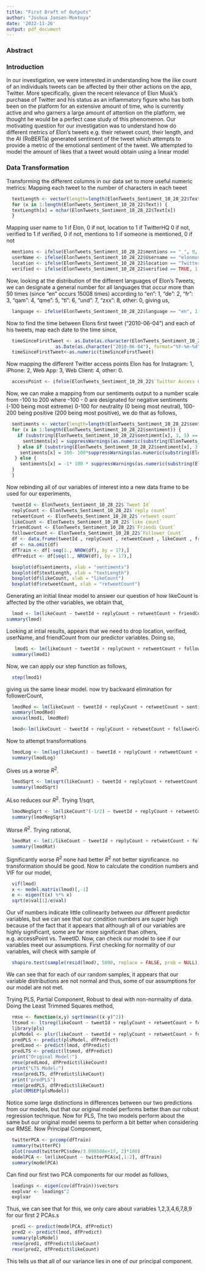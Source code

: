 ```yaml
---
title: "First Draft of Outputs"
author: "Joshua Jansen-Montoya"
date: '2022-11-26'
output: pdf_document
---
```

### Abstract

### Introduction
In our investigation, we were interested in understanding how the like count of an individuals tweets can be affected by their other actions on the app, Twitter. More specifically, given the recent relevance of Elon Musk's purchase of Twitter and his status as an inflammatory figure who has both been on the platform for an extensive amount of time, who is currently active and who garners a large amount of attention on the platform, we thought he would be a perfect case study of this phenomenon. Our motivating question for our investigation was to understand how do different metrics of Elon's tweets e.g. their retweet count, their length, and the AI (RoBERTa) generated sentiment of the tweet which attempts to provide a metric of the emotional sentiment of the tweet. We attempted to model the amount of likes that a tweet would obtain using a linear model 

### Data Transformation

Transforming the different columns in our data set to more useful numeric metrics:
Mapping each tweet to the number of characters in each tweet
```r
  textLength <- vector(length=length(ElonTweets_Sentiment_10_28_22$Text))
  for (x in 1:length(ElonTweets_Sentiment_10_28_22$Text)) {
  textLength[x] = nchar(ElonTweets_Sentiment_10_28_22$Text[x])
  }
```
Mapping user name to 1 if Elon, 0 if not, location to 1 if TwitterHQ 0 if not, verified to 1 if verified, 0 if not, mentions to 1 if someone is mentioned, 0 if not
```r
  mentions <- ifelse(ElonTweets_Sentiment_10_28_22$mentions == "_", 0, 1)
  userName <- ifelse(ElonTweets_Sentiment_10_28_22$Username == "elonmusk", 1, 0)
  location <- ifelse(ElonTweets_Sentiment_10_28_22$location == "Twitter HQ", 1, 0)
  verified <- ifelse(ElonTweets_Sentiment_10_28_22$verified == TRUE, 1, 0)
```
Now, looking at the distribution of the different languages of Elon's Tweets, we can designate a general number for all languages that occur more than 50 times (since "en" occurs 15008 times) according to "en": 1, "de": 2, "fr": 3, "qam": 4, "qme": 5, "tl": 6, "und": 7, "zxx": 8, other: 0, giving us,
```r
  language <- ifelse(ElonTweets_Sentiment_10_28_22$language == "en", 1, ifelse(ElonTweets_Sentiment_10_28_22$language == "de", 2, ifelse(ElonTweets_Sentiment_10_28_22$language == "fr", 3, ifelse(ElonTweets_Sentiment_10_28_22$language == "qam", 4, ifelse(ElonTweets_Sentiment_10_28_22$language == "qme", 5, ifelse(ElonTweets_Sentiment_10_28_22$language == "tl", 6, ifelse(ElonTweets_Sentiment_10_28_22$language == "und", 7, ifelse(ElonTweets_Sentiment_10_28_22$language == "zxx", 8, 0))))))))
```
Now to find the time between Elons first tweet ("2010-06-04") and each of his tweets, map each date to the time since,
```r
  timeSinceFirstTweet <- as.Date(as.character(ElonTweets_Sentiment_10_28_22$Date), format="%Y-%m-%d")-
                  as.Date(as.character("2010-06-04"), format="%Y-%m-%d")
  timeSinceFirstTweet<-as.numeric(timeSinceFirstTweet)
```
Now mapping the different Twitter access points Elon has for Instagram: 1, iPhone: 2, Web App: 3, Web Client: 4, other: 0.
```r
  accessPoint <- ifelse(ElonTweets_Sentiment_10_28_22$`Twitter Access Point` == "Instagram", 1, ifelse(ElonTweets_Sentiment_10_28_22$`Twitter Access Point`== "Twitter for iPhone", 2, ifelse(ElonTweets_Sentiment_10_28_22$`Twitter Access Point`== "Twitter Web App", 3, ifelse(ElonTweets_Sentiment_10_28_22$`Twitter Access Point` == "Twitter Web Client", 4, 0))))
```
Now, we can make a mapping from our sentiments output to a number scale from -100 to 200 where -100 - 0 are designated for negative sentiments (-100 being most extreme) 0-100 for neutrality (0 being most neutral), 100-200 being positive (200 being most positive), we do that as follows,
```r
  sentiments <- vector(length=length(ElonTweets_Sentiment_10_28_22$sentiment))
  for (x in 1:length(ElonTweets_Sentiment_10_28_22$sentiment)) {
    if (substring(ElonTweets_Sentiment_10_28_22$sentiment[x], 3, 5) == "pos") {
      sentiments[x] = suppressWarnings(as.numeric(substring(ElonTweets_Sentiment_10_28_22$sentiment[x], 13, 21)))*100 + 100
    } else if (substring(ElonTweets_Sentiment_10_28_22$sentiment[x], 3, 5) == "neu") {
     sentiments[x] = 100- 100*suppressWarnings(as.numeric(substring(ElonTweets_Sentiment_10_28_22$sentiment[x], 13, 21)))
   } else {
     sentiments[x] = -1* 100 * suppressWarnings(as.numeric(substring(ElonTweets_Sentiment_10_28_22$sentiment[x], 13, 21)))
  }
  }
```
Now rebinding all of our variables of interest into a new data frame to be used for our experiments,
```r
  tweetId <- ElonTweets_Sentiment_10_28_22$`Tweet Id`
  replyCount <- ElonTweets_Sentiment_10_28_22$`reply count`
  retweetCount <- ElonTweets_Sentiment_10_28_22$`retweet count` 
  likeCount <- ElonTweets_Sentiment_10_28_22$`like count`
  friendCount <- ElonTweets_Sentiment_10_28_22$`Friends Count`
  followerCount <- ElonTweets_Sentiment_10_28_22$`Follower Count`
  df <- data.frame(tweetId , replyCount , retweetCount , likeCount , friendCount , followerCount , sentiments , accessPoint , textLength , mentions , location , verified , userName)
  df <- na.omit(df)
  dfTrain <- df[-seq(1., NROW(df), by = 17),]
  dfPredict <- df[seq(1., NROW(df), by = 17),]
```

```r
  boxplot(df$sentiments, xlab = "sentiments")
  boxplot(df$textLength, xlab = "textLength")
  boxplot(df$likeCount, xlab = "likeCount")
  boxplot(df$retweetCount, xlab = "retweetCount")
```

Generating an initial linear model to answer our question of how likeCount is affected by the other variables, we obtain that,
```r
  lmod <- lm(likeCount ~ tweetId + replyCount + retweetCount + friendCount + followerCount + sentiments + accessPoint + textLength + mentions + location + verified + userName, data = dfTrain)
summary(lmod)
```
Looking at intial results, appears that we need to drop location, verified, userName, and friendCount from our predictor variables. Doing so,
```r
   lmod1 <- lm(likeCount ~ tweetId + replyCount + retweetCount + followerCount + sentiments + accessPoint + textLength + mentions, data = dfTrain)
  summary(lmod1)
```
Now, we can apply our step function as follows,
```r
  step(lmod1)
```
giving us the same linear model. now try backward elimination for followerCount,
```r
  lmodRed <- lm(likeCount ~ tweetId + replyCount + retweetCount + sentiments + accessPoint + textLength + mentions, data = dfTrain)
  summary(lmodRed)
  anova(lmod1, lmodRed)
```

```r
  lmod<-lm(likeCount ~ tweetId + replyCount + retweetCount + followerCount + sentiments + accessPoint + textLength + mentions, data = dfTrain)
```
Now to attempt transformations
```r
  lmodLog <- lm(log(likeCount) ~ tweetId + replyCount + retweetCount + followerCount + sentiments + accessPoint + textLength + mentions, data = dfTrain)
  summary(lmodLog)
```
Gives us a worse $R^2$.
```r
  lmodSqrt <- lm(sqrt(likeCount) ~ tweetId + replyCount + retweetCount + followerCount + sentiments + accessPoint + textLength + mentions, data = dfTrain)
  summary(lmodSqrt)
```
ALso reduces our $R^2$. Trying 1/sqrt,
```r
  lmodNegSqrt <- lm(likeCount^(-1/2) ~ tweetId + replyCount + retweetCount + followerCount + sentiments + accessPoint + textLength + mentions, data = dfTrain)
  summary(lmodNegSqrt)
```
Worse $R^2$. Trying rational,
```r
  lmodRat <- lm(1/likeCount ~ tweetId + replyCount + retweetCount + followerCount + sentiments + accessPoint + textLength + mentions, data = dfTrain)
  summary(lmodRat)
```
Significantly worse $R^2$ none had better $R^2$ not better significance.
no transformation should be good.
Now to calculate the condition numbers and VIF for our model,
```r
  vif(lmod)
  x <- model.matrix(lmod)[,-1]
  e <- eigen(t(x) %*% x)
  sqrt(e$val[1]/e$val)
```
Our vif numbers indicate little  collinearity between our different predictor variables, but we can see that our condition numbers are super high because of the fact that it appears that although all of our variables are highly significant, some are far more significant than others, e.g. accessPoint vs. TweetID.
Now, can check our model to see if our variables meet our assumptions. First checking for normality of our variables, will check with sample of 
```r
  shapiro.test(sample(resid(lmod), 5000, replace = FALSE, prob = NULL))
```
We can see that for each of our random samples, it appears that our variable distributions are not normal and thus, some of our assumptions for our model are not met. 

Trying PLS, Partial Component, Robust to deal with non-normality of data.
Doing the Least Trimmed Squares method,
```r
  rmse <- function(x,y) sqrt(mean((x-y)^2))
  ltsmod <- ltsreg(likeCount ~ tweetId + replyCount + retweetCount + followerCount + sentiments + accessPoint + textLength + mentions, data = dfTrain)
  library(pls)
  plsModel <- plsr(likeCount ~ tweetId + replyCount + retweetCount + followerCount + sentiments + accessPoint + textLength + mentions, data = dfTrain, scale=TRUE, validation="CV")
  predPLS <- predict(plsModel, dfPredict)
  predLmod <- predict(lmod, dfPredict)
  predLTS <- predict(ltsmod, dfPredict)
  print("Original Model:")
  rmse(predLmod, dfPredict$likeCount)
  print("LTS Model:")
  rmse(predLTS, dfPredict$likeCount)
  print("predPLS")
  rmse(predPLS, dfPredict$likeCount)
  plot(RMSEP(plsModel))
```
Notice some large distinctions in differences between our two predictions from our models, but that our original model performs better than our robust regression technique.
Now for PLS,
The two models perform about the same but our original model seems to perform a bit better when considering our RMSE. Now Principal Component,
```r
  twitterPCA <- prcomp(dfTrain)
  summary(twitterPC)
  plot(round(twitterPC$sdev/3.098508e+17, 2)*100)
  modelPCA <- lm(likeCount ~ twitterPCA$x[,1:2], dfTrain)
  summary(modelPCA)
```
Can find our first two PCA components for our model as follows,
```r
  loadings <- eigen(cov(dfTrain))$vectors
  explvar <- loadings^2
  explvar
```
Thus, we can see that for this, we only care about variables 1,2,3,4,6,7,8,9 for our first 2 PCAs.s
```r
  pred1 <- predict(modelPCA, dfPredict)
  pred2 <- predict(lmod, dfPredict)
  summary(plsModel)
  rmse(pred1, dfPredict$likeCount)
  rmse(pred2, dfPredict$likeCount)
```
This tells us that all of our variance lies in one of our principal component.














